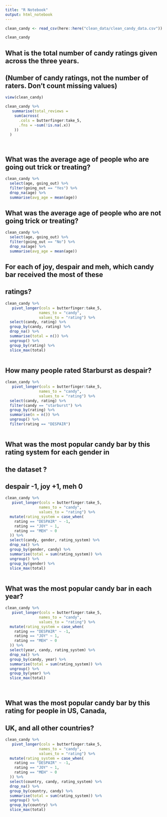 ```yaml
---
title: "R Notebook"
output: html_notebook
---
```


```r
clean_candy <- read_csv(here::here("clean_data/clean_candy_data.csv"))

clean_candy
```

## What is the total number of candy ratings given across the three years. 
## (Number of candy ratings, not the number of raters. Don’t count missing values)

```r
view(clean_candy)

clean_candy %>% 
   summarise(total_reviews = 
    sum(across(
      .cols = butterfinger:take_5,
      .fns = ~sum(!is.na(.x))
    ))
  )

 
```

## What was the average age of people who are going out trick or treating?

```r
clean_candy %>% 
  select(age, going_out) %>% 
  filter(going_out == "Yes") %>% 
  drop_na(age) %>% 
  summarise(avg_age = mean(age))
```

## What was the average age of people who are not going trick or treating?

```r
clean_candy %>% 
  select(age, going_out) %>% 
  filter(going_out == "No") %>% 
  drop_na(age) %>% 
  summarise(avg_age = mean(age))
```

## For each of joy, despair and meh, which candy bar received the most of these 
## ratings?

```r

clean_candy %>% 
   pivot_longer(cols = butterfinger:take_5,
               names_to = "candy",
               values_to = "rating") %>% 
  select(candy, rating) %>% 
  group_by(candy, rating) %>% 
  drop_na() %>% 
  summarise(total = n()) %>% 
  ungroup() %>% 
  group_by(rating) %>% 
  slice_max(total)
  
```

## How many people rated Starburst as despair?

```r
clean_candy %>% 
   pivot_longer(cols = butterfinger:take_5,
               names_to = "candy",
               values_to = "rating") %>% 
  select(candy, rating) %>% 
  filter(candy == "starburst") %>% 
  group_by(rating) %>% 
  summarise(n = n()) %>% 
  ungroup() %>% 
  filter(rating == "DESPAIR")
  
```

## What was the most popular candy bar by this rating system for each gender in 
## the dataset ?

## despair -1, joy +1, meh 0 

```r

clean_candy %>% 
   pivot_longer(cols = butterfinger:take_5,
               names_to = "candy",
               values_to = "rating") %>% 
  mutate(rating_system = case_when(
    rating == "DESPAIR" ~ -1,
    rating == "JOY" ~ 1,
    rating == "MEH" ~ 0
  )) %>% 
  select(candy, gender, rating_system) %>% 
  drop_na() %>% 
  group_by(gender, candy) %>% 
  summarise(total = sum(rating_system)) %>% 
  ungroup() %>% 
  group_by(gender) %>% 
  slice_max(total)
  

```
## What was the most popular candy bar in each year?

```r

clean_candy %>% 
   pivot_longer(cols = butterfinger:take_5,
               names_to = "candy",
               values_to = "rating") %>% 
  mutate(rating_system = case_when(
    rating == "DESPAIR" ~ -1,
    rating == "JOY" ~ 1,
    rating == "MEH" ~ 0
  )) %>% 
  select(year, candy, rating_system) %>% 
  drop_na() %>% 
  group_by(candy, year) %>% 
  summarise(total = sum(rating_system)) %>% 
  ungroup() %>% 
  group_by(year) %>% 
  slice_max(total)
  
  

```

## What was the most popular candy bar by this rating for people in US, Canada, 
## UK, and all other countries?

```r

clean_candy %>% 
   pivot_longer(cols = butterfinger:take_5,
               names_to = "candy",
               values_to = "rating") %>% 
  mutate(rating_system = case_when(
    rating == "DESPAIR" ~ -1,
    rating == "JOY" ~ 1,
    rating == "MEH" ~ 0
  )) %>% 
  select(country, candy, rating_system) %>% 
  drop_na() %>% 
  group_by(country, candy) %>% 
  summarise(total = sum(rating_system)) %>% 
  ungroup() %>% 
  group_by(country) %>% 
  slice_max(total)

```

